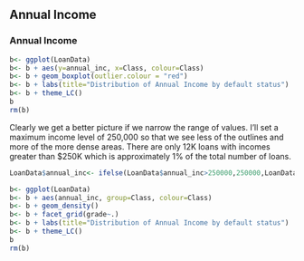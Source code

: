 ## Annual Income


### Annual Income 
```r
b<- ggplot(LoanData)
b<- b + aes(y=annual_inc, x=Class, colour=Class)
b<- b + geom_boxplot(outlier.colour = "red")
b<- b + labs(title="Distribution of Annual Income by default status")
b<- b + theme_LC()
b
rm(b)
```

Clearly we get a better picture if we narrow the range of values.  I'll set a maximum income level of 250,000 so that we see less of the outlines and more of the more dense areas.  There are only 12K loans with incomes greater than $250K which is approximately 1% of the total number of loans. 

```r
LoanData$annual_inc<- ifelse(LoanData$annual_inc>250000,250000,LoanData$annual_inc)
```
```r
b<- ggplot(LoanData)
b<- b + aes(annual_inc, group=Class, colour=Class)
b<- b + geom_density()
b<- b + facet_grid(grade~.)
b<- b + labs(title="Distribution of Annual Income by default status")
b<- b + theme_LC()
b
rm(b)
```

